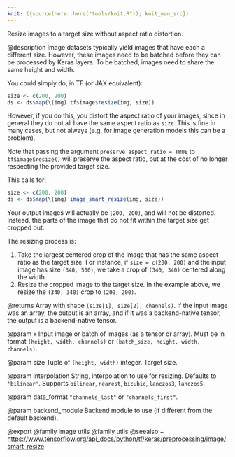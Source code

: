 ```yaml
---
knit: ({source(here::here("tools/knit.R")); knit_man_src})
---
```

Resize images to a target size without aspect ratio distortion.

@description
Image datasets typically yield images that have each a different
size. However, these images need to be batched before they can be
processed by Keras layers. To be batched, images need to share the same
height and width.

You could simply do, in TF (or JAX equivalent):

```r
size <- c(200, 200)
ds <- ds$map(\(img) tf$image$resize(img, size))
```

However, if you do this, you distort the aspect ratio of your images, since
in general they do not all have the same aspect ratio as `size`. This is
fine in many cases, but not always (e.g. for image generation models
this can be a problem).

Note that passing the argument `preserve_aspect_ratio = TRUE` to `tf$image$resize()`
will preserve the aspect ratio, but at the cost of no longer respecting the
provided target size.

This calls for:

```r
size <- c(200, 200)
ds <- ds$map(\(img) image_smart_resize(img, size))
```

Your output images will actually be `(200, 200)`, and will not be distorted.
Instead, the parts of the image that do not fit within the target size
get cropped out.

The resizing process is:

1. Take the largest centered crop of the image that has the same aspect
ratio as the target size. For instance, if `size = c(200, 200)` and the input
image has size `(340, 500)`, we take a crop of `(340, 340)` centered along
the width.
2. Resize the cropped image to the target size. In the example above,
we resize the `(340, 340)` crop to `(200, 200)`.

@returns
Array with shape `(size[1], size[2], channels)`.
If the input image was an array, the output is an array,
and if it was a backend-native tensor,
the output is a backend-native tensor.

@param x
Input image or batch of images (as a tensor or array).
Must be in format `(height, width, channels)`
or `(batch_size, height, width, channels)`.

@param size
Tuple of `(height, width)` integer. Target size.

@param interpolation
String, interpolation to use for resizing.
Defaults to `'bilinear'`.
Supports `bilinear`, `nearest`, `bicubic`,
`lanczos3`, `lanczos5`.

@param data_format
`"channels_last"` or `"channels_first"`.

@param backend_module
Backend module to use (if different from the default
backend).

@export
@family image utils
@family utils
@seealso
+ <https://www.tensorflow.org/api_docs/python/tf/keras/preprocessing/image/smart_resize>
